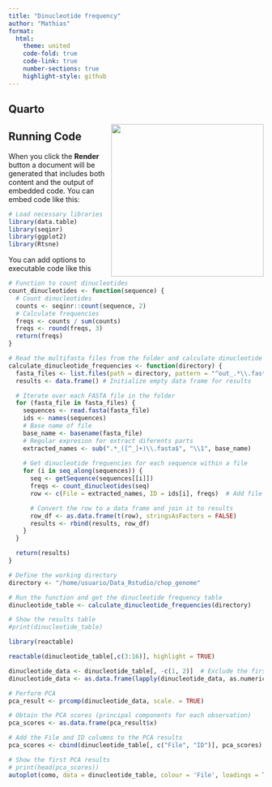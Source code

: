 ```yaml
---
title: "Dinucleotide frequency"
author: "Mathias"
format:
  html:
    theme: united
    code-fold: true
    code-link: true
    number-sections: true
    highlight-style: github
---
```


## Quarto

![](https://img.itch.zone/aW1nLzE3MTEyNjE5LmdpZg==/original/2%2BYVZg.gif){style="float:right;" fig-alt="Illustration of a detective cat. Artwork by @shigemi.itch.io." width="301"}

## Running Code

When you click the **Render** button a document will be generated that includes both content and the output of embedded code. You can embed code like this:

```r

# Load necessary libraries
library(data.table)
library(seqinr)
library(ggplot2)
library(Rtsne)

```

You can add options to executable code like this

```r

# Function to count dinucleotides
count_dinucleotides <- function(sequence) {
  # Count dinucleotides
  counts <- seqinr::count(sequence, 2)
  # Calculate frequencies
  freqs <- counts / sum(counts)
  freqs <- round(freqs, 3)
  return(freqs)
}

# Read the multifasta files from the folder and calculate dinucleotide frequencies
calculate_dinucleotide_frequencies <- function(directory) {
  fasta_files <- list.files(path = directory, pattern = "^out_.*\\.fasta$", full.names = TRUE)
  results <- data.frame() # Initialize empty data frame for results

  # Iterate over each FASTA file in the folder
  for (fasta_file in fasta_files) {
    sequences <- read.fasta(fasta_file)
    ids <- names(sequences)
    # Base name of file
    base_name <- basename(fasta_file)
    # Regular expresion for extract diferents parts
    extracted_names <- sub(".*_([^_]+)\\.fasta$", "\\1", base_name)
    
    # Get dinucleotide frequencies for each sequence within a file
    for (i in seq_along(sequences)) {
      seq <- getSequence(sequences[[i]])
      freqs <- count_dinucleotides(seq)
      row <- c(File = extracted_names, ID = ids[i], freqs)  # Add file name

      # Convert the row to a data frame and join it to results
      row_df <- as.data.frame(t(row), stringsAsFactors = FALSE)
      results <- rbind(results, row_df)
    }
  }

  return(results)
}

# Define the working directory
directory <- "/home/usuario/Data_Rstudio/chop_genome"

# Run the function and get the dinucleotide frequency table
dinucleotide_table <- calculate_dinucleotide_frequencies(directory)

# Show the results table
#print(dinucleotide_table)

```

```r
library(reactable)

reactable(dinucleotide_table[,c(3:16)], highlight = TRUE)

```

```r

dinucleotide_data <- dinucleotide_table[, -c(1, 2)]  # Exclude the first columns (File and ID)
dinucleotide_data <- as.data.frame(lapply(dinucleotide_data, as.numeric))  # Convert to numeric

# Perform PCA
pca_result <- prcomp(dinucleotide_data, scale. = TRUE)

# Obtain the PCA scores (principal components for each observation)
pca_scores <- as.data.frame(pca_result$x)

# Add the File and ID columns to the PCA results
pca_scores <- cbind(dinucleotide_table[, c("File", "ID")], pca_scores)

# Show the first PCA results
# print(head(pca_scores))
autoplot(como, data = dinucleotide_table, colour = 'File', loadings = TRUE, loadings.label = TRUE, loadings.colour = 'grey64')

```